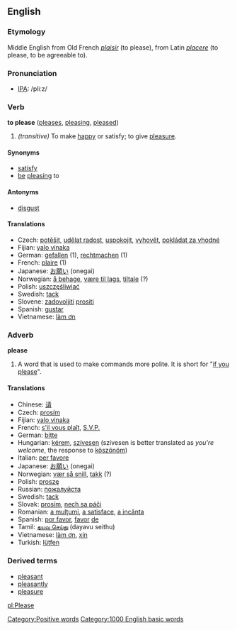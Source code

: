 ==English==

===Etymology===
<!-- {{etystub}} <!--check history; use removed text from adverb def?-->
Middle English from Old French ''[[plaisir]]'' (to please), from Latin ''[[placere]]'' (to please, to be agreeable to).

===Pronunciation===
*[[IPA]]: /pliːz/

===Verb===
'''to please'''  ([[pleases]], [[pleasing]], [[pleased]])
#''(transitive)'' To make [[happy]] or satisfy; to give [[pleasure]].



====Synonyms====
*[[satisfy]]
*[[be]] [[pleasing]] to

====Antonyms====
*[[disgust]]

====Translations====
*Czech: [[potěšit]], [[udělat radost]], [[uspokojit]], [[vyhovět]], [[pokládat za vhodné]]
*Fijian: [[yalo vinaka]]
*German: [[gefallen]] (1), [[rechtmachen]] (1)
*French: [[plaire]] (1)
*Japanese: [[お願い]] (onegai)
*Norwegian: [[å behage]], [[være til lags]], [[tiltale]] (?)
*Polish: [[uszczęśliwiać]]
*Swedish: [[tack]]
*Slovene: [[zadovoljiti]] [[prositi]]
*Spanish: [[gustar]]
*Vietnamese: [[làm ơn]]

===Adverb===
'''please'''
#A word that is used to make commands more polite.  It is short for "[[if you please]]".

====Translations====
*Chinese: [[请]]
*Czech: [[prosím]]
*Fijian: [[yalo vinaka]]
*French: [[s'il vous plaît]], [[S.V.P.]]
*German: [[bitte]]
*Hungarian: [[kérem]], [[szívesen]] (szívesen is better translated as ''you're welcome'', the response to [[köszönöm]])
*Italian: [[per favore]]
*Japanese: [[お願い]] (onegai)
*Norwegian: [[vær så snill]], [[takk]] (?)
*Polish: [[proszę]]
*Russian: [[пoжaлуйстa]]
*Swedish: [[tack]]
*Slovak: [[prosím]], [[nech sa páči]]  
*Romanian: [[a mulţumi]], [[a satisface]], [[a incânta]]
*Spanish: [[por favor]], [[favor#Spanish|favor]] [[de]]
*Tamil: [[தயவு செய்து]] (dayavu seithu)
*Vietnamese: [[làm ơn]], [[xin]]
*Turkish: [[lütfen]]

===Derived terms===
*[[pleasant]]
*[[pleasantly]]
*[[pleasure]]
[[Category:Positive words]]
[[Category:1000 English basic words]]

[[pl:Please]]
